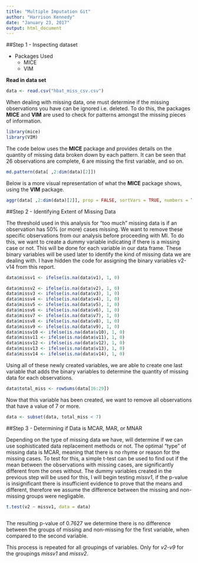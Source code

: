 ```yaml
---
title: "Multiple Imputation Git"
author: "Harrison Kennedy"
date: "January 23, 2017"
output: html_document
---
```


##Step 1 - Inspecting dataset

* Packages Used
    + MICE
    + VIM

**Read in data set**

```r

data <- read.csv("hbat_miss_csv.csv")

```

When dealing with missing data, one must determine if the missing observations you have can be ignored i.e. deleted. To do this, the packages **MICE** and **VIM** are used to check for patterns amongst the missing pieces of information.

```r

library(mice)
library(VIM)

```

The code below uses the **MICE** package and provides details on the quantity of missing data broken down by each pattern. It can be seen that 26 observations are complete, 6 are missing the first variable, and so on. 

```r

md.pattern(data[ ,2:dim(data)[2]])

```


Below is a more visual representation of what the **MICE** package shows, using the **VIM** package.

```r

aggr(data[ ,2:dim(data)[2]], prop = FALSE, sortVars = TRUE, numbers = TRUE)

``` 


##Step 2 - Identifying Extent of Missing Data 

The threshold used in this analysis for "too much" missing data is if an observation has 50% (or more) cases missing. We want to remove these specific observations from our analysis before proceeding with MI. To do this, we want to create a dummy variable indicating if there is a missing case or not. This will be done for each variable in our data frame. These binary variables will be used later to identify the kind of missing data we are dealing with. I have hidden the code for assigning the binary variables v2-v14 from this report.

```r

data$missv1 <- ifelse(is.na(data$v1), 1, 0)

```

```r

data$missv2 <- ifelse(is.na(data$v2), 1, 0)
data$missv3 <- ifelse(is.na(data$v3), 1, 0)
data$missv4 <- ifelse(is.na(data$v4), 1, 0)
data$missv5 <- ifelse(is.na(data$v5), 1, 0)
data$missv6 <- ifelse(is.na(data$v6), 1, 0)
data$missv7 <- ifelse(is.na(data$v7), 1, 0)
data$missv8 <- ifelse(is.na(data$v8), 1, 0)
data$missv9 <- ifelse(is.na(data$v9), 1, 0)
data$missv10 <- ifelse(is.na(data$v10), 1, 0)
data$missv11 <- ifelse(is.na(data$v11), 1, 0)
data$missv12 <- ifelse(is.na(data$v12), 1, 0)
data$missv13 <- ifelse(is.na(data$v13), 1, 0)
data$missv14 <- ifelse(is.na(data$v14), 1, 0)


```


Using all of these newly created variables, we are able to create one last variable that adds the binary variables to determine the quantity of missing data for each observations.

```r

data$total_miss <- rowSums(data[16:29])

```


Now that this variable has been created, we want to remove all observations that have a value of 7 or more. 

```r

data <- subset(data, total_miss < 7)

```


##Step 3 - Determining if Data is MCAR, MAR, or MNAR 


Depending on the type of missing data we have, will determine if we can use sophisticated data replacement methods or not. The optimal "type" of missing data is MCAR, meaning that there is no rhyme or reason for the missing cases. To test for this, a simple t-test can be used to find out if the mean between the observations with missing cases, are significantly different from the ones without. The dummy variables created in the previous step will be used for this, I will begin testing *missv1*, if the p-value is insignificant there is insufficient evidence to prove that the means and different, therefore we assume the difference between the missing and non-missing groups were negligable. 

```r

t.test(v2 ~ missv1, data = data)



```


The resulting p-value of 0.7627 we determine there is no difference between the groups of missing and non-missing for the first variable, when compared to the second variable. 

This process is repeated for all groupings of variables. Only for *v2*-*v9* for the groupings *missv1* and *missv2*.
